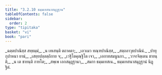 ```yaml
---
title: "3.2.10 ธมฺมเทสนาสมุฏฺฐาน"
tableOfContents: false
sidebar:
  order: 2
type: "tipitaka"
basket: "vi"
book: "pari"
---
```



<DynamicBreadcrumb />

<Division number="267" book="pari">

<Paragraph number="1138" type="verses" book="pari">
_ฉตฺตปาณิสฺส สทฺธมฺมํ,_  
_น เทเสนฺติ ตถาคตา;_  
_เอวเมว ทณฺฑปาณิสฺส,_  
_สตฺถอาวุธปาณินํ._  

</Paragraph>

<Paragraph number="1139" type="verses" book="pari">
_ปาทุกุปาหนา ยานํ,_  
_เสยฺยปลฺลตฺถิกาย จ;_  
_เวฐิโตคุณฺฐิโต เจว,_  
_เอกาทสมนูนกา._  

</Paragraph>

<Paragraph number="1140" type="verses" book="pari">
_วาจาจิตฺเตน ชายนฺติ,_  
_น เต ชายนฺติ กายโต;_  
_สพฺเพ เอกสมุฏฺฐานา,_  
_สมกา ธมฺมเทสเน._  


</Paragraph>
</Division>

<Paragraph number="1141" type="center" book="pari">
ธมฺมเทสนาสมุฏฺฐานํ นิฏฺฐิตํ.
</Paragraph>